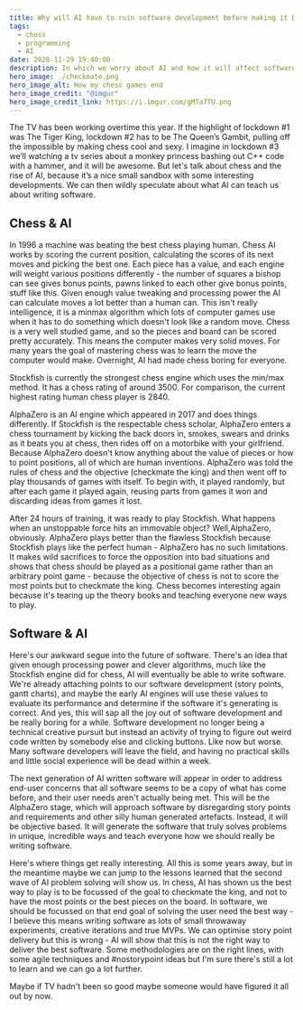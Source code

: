 ```yaml
---
title: Why will AI have to ruin software development before making it better?
tags:
  - chess
  - programming
  - AI
date: 2020-11-29 19:40:00
description: In which we worry about AI and how it will affect software development.
hero_image: ./checkmate.png
hero_image_alt: How my chess games end
hero_image_credit: "@imgur"
hero_image_credit_link: https://i.imgur.com/gMTa7TU.png
---
```


The TV has been working overtime this year. If the highlight of lockdown #1 was The Tiger King, lockdown #2 has to be The Queen’s Gambit, pulling off the impossible by making chess cool and sexy. I imagine in lockdown #3 we’ll watching a tv series about a monkey princess bashing out C++ code with a hammer, and it will be awesome.
But let's talk about chess and the rise of AI, because it’s a nice small sandbox with some interesting developments. We can then wildly speculate about what AI can teach us about writing software.

## Chess & AI

In 1996 a machine was beating the best chess playing human. Chess AI works by scoring the current position, calculating the scores of its next moves and picking the best one. Each piece has a value, and each engine will weight various positions differently - the number of squares a bishop can see gives bonus points, pawns linked to each other give bonus points, stuff like this. Given enough value tweaking and processing power the AI can calculate moves a lot better than a human can. This isn't really intelligence, it is a minmax algorithm which lots of computer games use when it has to do something which doesn't look like a random move. Chess is a very well studied game, and so the pieces and board can be scored pretty accurately. This means the computer makes very solid moves. For many years the goal of mastering chess was to learn the move the computer would make. Overnight, AI had made chess boring for everyone.

Stockfish is currently the strongest chess engine which uses the min/max method. It has a chess rating of around 3500. For comparison, the current highest rating human chess player is 2840.

AlphaZero is an AI engine which appeared in 2017 and does things differently. If Stockfish is the respectable chess scholar, AlphaZero enters a chess tournament by kicking the back doors in, smokes, swears and drinks as it beats you at chess, then rides off on a motorbike with your girlfriend. Because AlphaZero doesn't know anything about the value of pieces or how to point positions, all of which are human inventions. AlphaZero was told the rules of chess and the objective (checkmate the king) and then went off to play thousands of games with itself. To begin with, it played randomly, but after each game it played again, reusing parts from games it won and discarding ideas from games it lost.

After 24 hours of training, it was ready to play Stockfish. What happens when an unstoppable force hits an immovable object? Well,AlphaZero, obviously. AlphaZero plays better than the flawless Stockfish because Stockfish plays like the perfect human - AlphaZero has no such limitations. It makes wild sacrifices to force the opposition into bad situations and shows that chess should be played as a positional game rather than an arbitrary point game - because the objective of chess is not to score the most points but to checkmate the king. Chess becomes interesting again because it's tearing up the theory books and teaching everyone new ways to play.

## Software & AI

Here's our awkward segue into the future of software. There's an idea that given enough processing power and clever algorithms, much like the Stockfish engine did for chess, AI will eventually be able to write software. We're already attaching points to our software development (story points, gantt charts), and maybe the early AI engines will use these values to evaluate its performance and determine if the software it's generating is correct. And yes, this will sap all the joy out of software development and be really boring for a while. Software development no longer being a technical creative pursuit but instead an activity of trying to figure out weird code written by somebody else and clicking buttons. Like now but worse. Many software developers will leave the field, and having no practical skills and little social experience will be dead within a week.

The next generation of AI written software will appear in order to address end-user concerns that all software seems to be a copy of what has come before, and their user needs aren't actually being met. This will be the AlphaZero stage, which will approach software by disregarding story points and requirements and other silly human generated artefacts. Instead, it will be objective based. It will generate the software that truly solves problems in unique, incredible ways and teach everyone how we should really be writing software.

Here's where things get really interesting. All this is some years away, but in the meantime maybe we can jump to the lessons learned that the second wave of AI problem solving will show us. In chess, AI has shown us the best way to play is to be focussed of the goal to checkmate the king, and not to have the most points or the best pieces on the board. In software, we should be focussed on that end goal of solving the user need the best way - I believe this means writing software as lots of small throwaway experiments, creative iterations and true MVPs. We can optimise story point delivery but this is wrong - AI will show that this is not the right way to deliver the best software. Some methodologies are on the right lines, with some agile techniques and #nostorypoint ideas but I'm sure there's still a lot to learn and we can go a lot further.

Maybe if TV hadn't been so good maybe someone would have figured it all out by now.
